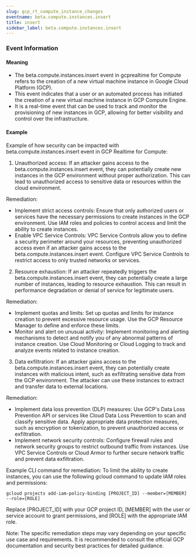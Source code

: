 ```yaml
--- 
slug: gcp_rt_compute_instance_changes
eventname: beta.compute.instances.insert
title: insert
sidebar_label: beta.compute.instances.insert
---
```


### Event Information

#### Meaning

- The beta.compute.instances.insert event in gcprealtime for Compute refers to the creation of a new virtual machine instance in Google Cloud Platform (GCP).
- This event indicates that a user or an automated process has initiated the creation of a new virtual machine instance in GCP Compute Engine.
- It is a real-time event that can be used to track and monitor the provisioning of new instances in GCP, allowing for better visibility and control over the infrastructure.

#### Example

Example of how security can be impacted with beta.compute.instances.insert event in GCP Realtime for Compute:

1. Unauthorized access: If an attacker gains access to the beta.compute.instances.insert event, they can potentially create new instances in the GCP environment without proper authorization. This can lead to unauthorized access to sensitive data or resources within the cloud environment.

Remediation:
- Implement strict access controls: Ensure that only authorized users or services have the necessary permissions to create instances in the GCP environment. Use IAM roles and policies to control access and limit the ability to create instances.
- Enable VPC Service Controls: VPC Service Controls allow you to define a security perimeter around your resources, preventing unauthorized access even if an attacker gains access to the beta.compute.instances.insert event. Configure VPC Service Controls to restrict access to only trusted networks or services.

2. Resource exhaustion: If an attacker repeatedly triggers the beta.compute.instances.insert event, they can potentially create a large number of instances, leading to resource exhaustion. This can result in performance degradation or denial of service for legitimate users.

Remediation:
- Implement quotas and limits: Set up quotas and limits for instance creation to prevent excessive resource usage. Use the GCP Resource Manager to define and enforce these limits.
- Monitor and alert on unusual activity: Implement monitoring and alerting mechanisms to detect and notify you of any abnormal patterns of instance creation. Use Cloud Monitoring or Cloud Logging to track and analyze events related to instance creation.

3. Data exfiltration: If an attacker gains access to the beta.compute.instances.insert event, they can potentially create instances with malicious intent, such as exfiltrating sensitive data from the GCP environment. The attacker can use these instances to extract and transfer data to external locations.

Remediation:
- Implement data loss prevention (DLP) measures: Use GCP's Data Loss Prevention API or services like Cloud Data Loss Prevention to scan and classify sensitive data. Apply appropriate data protection measures, such as encryption or tokenization, to prevent unauthorized access or exfiltration.
- Implement network security controls: Configure firewall rules and network security groups to restrict outbound traffic from instances. Use VPC Service Controls or Cloud Armor to further secure network traffic and prevent data exfiltration.

Example CLI command for remediation:
To limit the ability to create instances, you can use the following gcloud command to update IAM roles and permissions:
```
gcloud projects add-iam-policy-binding [PROJECT_ID] --member=[MEMBER] --role=[ROLE]
```
Replace [PROJECT_ID] with your GCP project ID, [MEMBER] with the user or service account to grant permissions, and [ROLE] with the appropriate IAM role.

Note: The specific remediation steps may vary depending on your specific use case and requirements. It is recommended to consult the official GCP documentation and security best practices for detailed guidance.